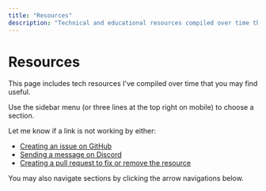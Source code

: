 ```yaml
---
title: "Resources"
description: "Technical and educational resources compiled over time that you may find useful."
---
```



# Resources

This page includes tech resources I've compiled over time that you may find useful.

<Callout type="info" emoji="ℹ">
  Use the sidebar menu (or three lines at the top right on mobile) to choose a
  section.
</Callout>

Let me know if a link is not working by either:

- [Creating an issue on GitHub](https://github.com/rzmk/learn.mueezkhan.com/issues)
- [Sending a message on Discord](https://discord.com/servers/learn-with-mueez-1068446943736516678)
- [Creating a pull request to fix or remove the resource](https://github.com/rzmk/learn.mueezkhan.com/pulls)

You may also navigate sections by clicking the arrow navigations below.
